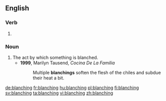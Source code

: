 ==English==

===Verb===
{{head|en|present participle}}

# {{present participle of|blanch|lang=en}}

===Noun===
{{en-noun}}

# The act by which something is blanched.
#* '''1999''', Marilyn Tausend, ''Cocina De La Familia''
#*: Multiple '''blanchings''' soften the flesh of the chiles and subdue their heat a bit.

[[de:blanching]]
[[fr:blanching]]
[[hu:blanching]]
[[pl:blanching]]
[[fi:blanching]]
[[sv:blanching]]
[[ta:blanching]]
[[vi:blanching]]
[[zh:blanching]]